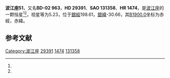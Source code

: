 {{Starbox begin
| name = 波江座51
}}
{{Starbox observe
| epoch = [[J2000.0|J2000.0]]
| constell = [[波江座|波江座]]<ref name=SIMBAD>{{cite web
 | url=http://simbad.u-strasbg.fr/simbad/sim-id?Ident=HR+1474
 | title=Pulsating variable Star
 | publisher=Centre de Données astronomiques de Strasbourg
 | work=SIMBAD
 | accessdate=2012-07-13
 | archive-date=2016-03-18
 | archive-url=https://web.archive.org/web/20160318083139/http://simbad.u-strasbg.fr/simbad/sim-id?Ident=HR+1474
 | dead-url=no
 }}</ref><ref name=DATA>{{cite web
 | url=http://vizier.u-strasbg.fr/viz-bin/VizieR-5?-out.add=.&-source=5050&-corr=PK=HR&-out.max=9999&HR=1474
 | title=VizieR Detailed Page
 | accessdate=2012-07-13
 | archive-date=2016-03-04
 | archive-url=https://web.archive.org/web/20160304224100/http://vizier.u-strasbg.fr/viz-bin/VizieR-5?-out.add=.&-source=5050&-corr=PK=HR&-out.max=9999&HR=1474
 | dead-url=no
 }}</ref>
| 星官 = 
| ra = {{RA|4|37|36.1}}<ref name=SIMBAD /><ref name=DATA />
| dec = {{DEC|-2|28|24}}<ref name=SIMBAD /><ref name=DATA />
| appmag_v = 5.23<ref name=SIMBAD /><ref name=DATA />
}}
{{Starbox character
| class = F0V<ref name=SIMBAD /><ref name=DATA />
| b-v = 0.28<ref name=SIMBAD /><ref name=DATA />
| u-b = 0.04<ref name=SIMBAD /><ref name=DATA />
| r-i = <ref name=SIMBAD /><ref name=DATA />
| variable = 
}}
{{Starbox astrometry
| radial_v = 0.04
| prop_mo_ra = 21
| parallax = 0.034
| p_error = 
}}
{{Starbox catalog
| names =BD-02 963，[[SAO星表|SAO]] 131358，[[HD星表|HD]] 29391，[[HR星表|HR]] 1474}}
{{Starbox reference |Simbad=HR+1474}}
{{Starbox end}}

'''波江座51'''，又名'''BD-02 963'''，'''HD 29391'''、'''SAO 131358'''、'''HR 1474'''，是[[波江座|波江座]]的一颗恒星<ref name=SIMBAD /><ref name=DATA />，视星等为5.23，位于[[銀道座標系|銀經]]198.61，[[銀道座標系|銀緯]]-30.66，其[[B1900.0|B1900.0]]坐标为赤經{{RA|4|32|34.1}}，赤緯{{DEC|-2|-30.66|24}}。

== 参考文献 ==
{{reflist}}

{{star-stub}}

{{波江座恒星}}
{{星官|九州殊口|6|11}}
[[Category:波江座|Category:波江座]]
[[Category:HD和HDE天體|29391]]
[[Category:HR天體|1474]]
[[Category:SAO天體|131358]]